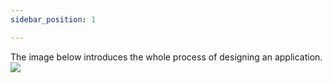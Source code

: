 ```yaml
---
sidebar_position: 1

---
```

The image below introduces the whole process of designing an application.
<img
              id="creating_an_application__image_pnw_yz5_35b"
              src="https://wordpressfreezonex.oss-cn-hangzhou.aliyuncs.com/appDesign/96.png"
            />
